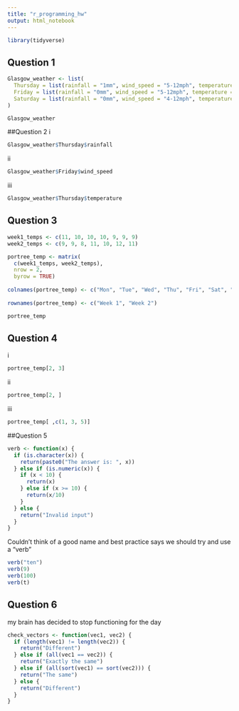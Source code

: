 ```yaml
---
title: "r_programming_hw"
output: html_notebook
---
```


```r
library(tidyverse)
```


## Question 1
```r
Glasgow_weather <- list(
  Thursday = list(rainfall = "1mm", wind_speed = "5-12mph", temperature = "14oc"),
  Friday = list(rainfall = "0mm", wind_speed = "5-12mph", temperature = "12oc"),
  Saturday = list(rainfall = "0mm", wind_speed = "4-12mph", temperature = "149c")
)

Glasgow_weather
```

##Question 2
i
```r
Glasgow_weather$Thursday$rainfall
```

ii
```r
Glasgow_weather$Friday$wind_speed
```

iii
```r
Glasgow_weather$Thursday$temperature
```

## Question 3
```r
week1_temps <- c(11, 10, 10, 10, 9, 9, 9)
week2_temps <- c(9, 9, 8, 11, 10, 12, 11)

portree_temp <- matrix(
  c(week1_temps, week2_temps),
  nrow = 2, 
  byrow = TRUE)  
  
colnames(portree_temp) <- c("Mon", "Tue", "Wed", "Thu", "Fri", "Sat", "Sun") 
  
rownames(portree_temp) <- c("Week 1", "Week 2")

portree_temp
```


## Question 4 
i
```r
portree_temp[2, 3]
```

ii
```r
portree_temp[2, ]
```

iii
```r
portree_temp[ ,c(1, 3, 5)]
```

##Question 5
```r
verb <- function(x) {
  if (is.character(x)) {
    return(paste0("The answer is: ", x))
  } else if (is.numeric(x)) {
    if (x < 10) {
      return(x)
    } else if (x >= 10) {
      return(x/10)
    }
  } else {
    return("Invalid input")
  }
}
```

Couldn't think of a good name and best practice says we should try and use a "verb"
```r
verb("ten")
verb(9)
verb(100)
verb(t)
```

## Question 6

my brain has decided to stop functioning for the day
```r
check_vectors <- function(vec1, vec2) {
  if (length(vec1) != length(vec2)) {
    return("Different")
  } else if (all(vec1 == vec2)) {
    return("Exactly the same")
  } else if (all(sort(vec1) == sort(vec2))) {
    return("The same")
  } else {
    return("Different")
  }
}
```
 
 